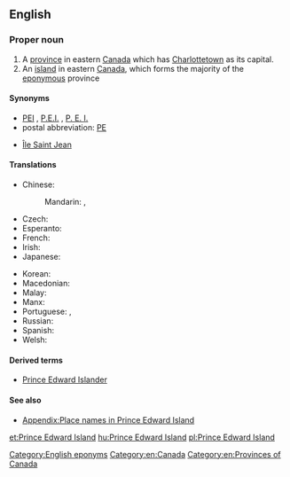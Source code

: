 {{wikipedia}}
{{also|Prince Edward Islands}}
==English==

===Proper noun===
{{en-proper noun|head=[[prince|Prince]] [[Edward]] [[island|Island]]}}

# A [[province]] in eastern [[Canada]] which has [[Charlottetown]] as its capital.
# An [[island]] in eastern [[Canada]], which forms the majority of the [[eponymous]] province

====Synonyms====
* [[PEI]] , [[P.E.I.]] , [[P. E. I.]]
* postal abbreviation: [[PE]]
* {{context|obsolete|lang=en}} {{sense|island}} [[Île Saint Jean]]

====Translations====
{{trans-top|Province in eastern Canada}}
* Chinese:
*: Mandarin: {{t+|cmn|愛德華王子島|sc=Hani}}, {{t|cmn|爱德华王子岛|tr=Àidéhuá wángzǐ dǎo|sc=Hani}}
* Czech: {{t|cs|Ostrov prince Edwarda|m}}
* Esperanto: {{t|eo|Insulo de Princo Eduardo}}
* French: {{t+|fr|Île-du-Prince-Édouard}}
* Irish: {{t|ga|Oileán Phrionsa Éadbhard|m}}
* Japanese: {{t|ja|プリンスエドワードアイランド|tr=Purinsu-edowādo-airando|sc=Jpan}}
{{trans-mid}}
* Korean: {{t|ko|프린스에드워드아일랜드|tr=Peurinseu-edeuwodeu-aillaendeu|sc=Kore}}
* Macedonian: {{t|mk|Остров на Принц Едвард|m|tr=Óstrov na Prínc Édvard}}
* Malay: {{t|ms|Pulau Prince Edward}}
* Manx: {{t|gv|Ellan y Phrinse Edard}}
* Portuguese: {{t|pt|Ilha Prince Edward|f}}, {{t|pt|Ilha do Príncipe Eduardo|f}}
* Russian: {{t|ru|остров Принца Эдуарда|m|tr=óstrov Prínca Eduárda|sc=Cyrl}}
* Spanish: {{t|es|Isla Príncipe Eduardo|f}}
* Welsh: {{t|cy|Ynys Tywysog Edward|f}}
{{trans-bottom}}

====Derived terms====
* [[Prince Edward Islander]]

====See also====
* [[Appendix:Place names in Prince Edward Island]]

[[Category:English eponyms]]
[[Category:en:Canada]]
[[Category:en:Provinces of Canada]]

[[et:Prince Edward Island]]
[[hu:Prince Edward Island]]
[[pl:Prince Edward Island]]